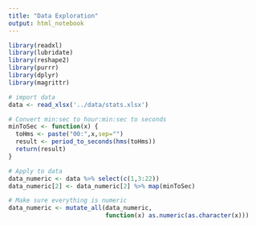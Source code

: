 ```yaml
---
title: "Data Exploration"
output: html_notebook
---
```


```r
library(readxl)
library(lubridate)
library(reshape2)
library(purrr)
library(dplyr)
library(magrittr)
```


```r
# import data
data <- read_xlsx('../data/stats.xlsx')
```

```r
# Convert min:sec to hour:min:sec to seconds
minToSec <- function(x) {
  toHms <- paste("00:",x,sep="")
  result <- period_to_seconds(hms(toHms))
  return(result)
}
```

```r
# Apply to data
data_numeric <- data %>% select(c(1,3:22))
data_numeric[2] <- data_numeric[2] %>% map(minToSec)

# Make sure everything is numeric
data_numeric <- mutate_all(data_numeric, 
                           function(x) as.numeric(as.character(x)))
```

```r

```


